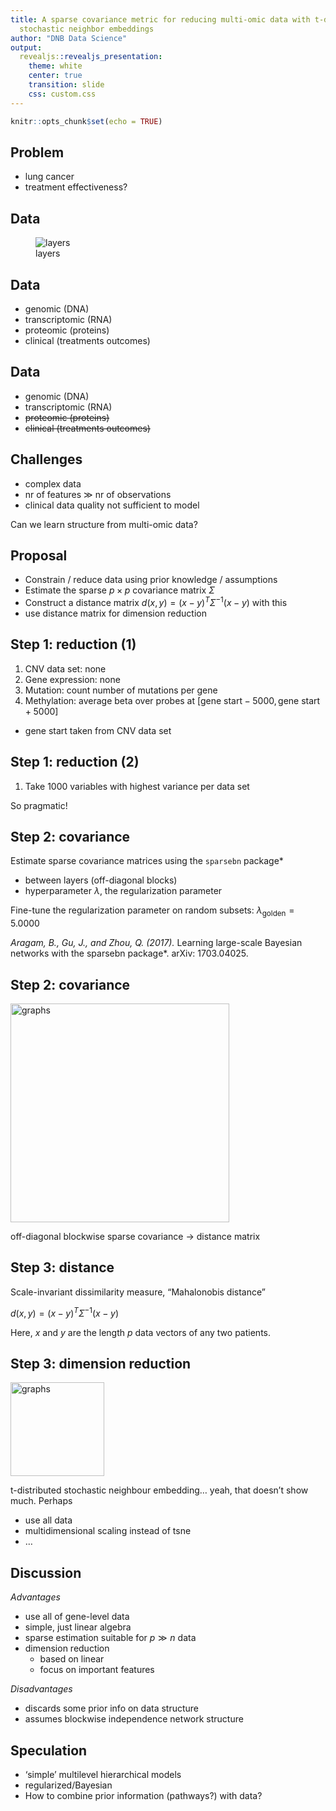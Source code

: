 ```yaml
---
title: A sparse covariance metric for reducing multi-omic data with t-distributed
  stochastic neighbor embeddings
author: "DNB Data Science"
output: 
  revealjs::revealjs_presentation:
    theme: white
    center: true
    transition: slide
    css: custom.css
---
```


```r
knitr::opts_chunk$set(echo = TRUE)
```


## Problem
 
 * lung cancer
 * treatment effectiveness?

## Data {data-transition="slide-out fade-in"}
 
![layers](figures/Omics_layers.PNG)

## Data {data-transition="fade"}
 
  * genomic (DNA)
  * transcriptomic (RNA)
  * proteomic (proteins)
  * clinical (treatments outcomes)

## Data {data-transition="fade"}

  * genomic (DNA)
  * transcriptomic (RNA)
  * ~~proteomic (proteins)~~
  * ~~clinical (treatments outcomes)~~
  
## Challenges
  
   * complex data
   * nr of features $\gg$ nr of observations
   * clinical data quality not sufficient to model
   
Can we learn structure from multi-omic data?

## Proposal
   
 * Constrain / reduce data using prior knowledge / assumptions
 * Estimate the sparse $p\times p$ covariance matrix $\Sigma$
 * Construct a distance matrix $d(x,y) = (x-y)^{T}\Sigma^{-1}(x-y)$ with this
 * use distance matrix for dimension reduction


## Step 1: reduction (1)

 1. CNV data set: none
 1. Gene expression: none
 1. Mutation: count number of mutations per gene
 1. Methylation: average beta over probes at $[\text{gene start} - 5000, \text{gene start}  + 5000]$
   + $\text{gene start}$ taken from CNV data set

## Step 1: reduction (2)

 1. Take 1000 variables with highest variance per data set

So pragmatic!
   
## Step 2: covariance

Estimate sparse covariance matrices using the `sparsebn` package*

 * between layers (off-diagonal blocks)
 * hyperparameter $\lambda$, the regularization parameter

Fine-tune the regularization parameter on random subsets: $\lambda_\text{golden} = 5.0000$
  
*Aragam, B., Gu, J., and Zhou, Q. (2017). *Learning large-scale Bayesian networks with the sparsebn package*. arXiv: 1703.04025.

## Step 2: covariance

<img src="figures/Matrix.PNG" alt="graphs" style="height:350px">

off-diagonal blockwise sparse covariance $\rightarrow$ distance matrix

## Step 3: distance

Scale-invariant dissimilarity measure, "Mahalonobis distance" 

 $d(x,y) = (x-y)^{T}\Sigma^{-1}(x-y)$

Here, $x$ and $y$ are the length $p$  data vectors of any two patients.

## Step 3: dimension reduction

<img src="figures/image_2.png" alt="graphs" style="height:150px">

 t-distributed stochastic neighbour embedding... yeah, that doesn't show much. Perhaps 

 * use all data
 * multidimensional scaling instead of tsne
 * ...

## Discussion {.smaller}

*Advantages*

 * use all of gene-level data
 * simple, just linear algebra
 * sparse estimation suitable for $p\gg n$ data
 * dimension reduction 
   + based on linear 
   + focus on important features

*Disadvantages*
 
 * discards some prior info on data structure
 * assumes blockwise independence network structure 
  
## Speculation

 * 'simple' multilevel hierarchical models
 * regularized/Bayesian 
 * How to combine prior information (pathways?) with data?

